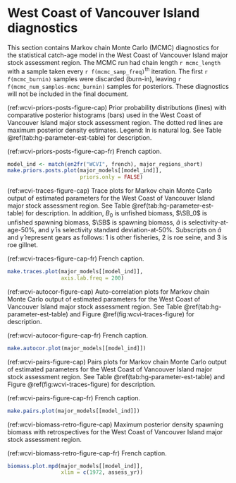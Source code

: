 # West Coast of Vancouver Island diagnostics

This section contains Markov chain Monte Carlo (MCMC) diagnostics for the
statistical catch-age model in the West Coast of Vancouver Island major stock assessment region.
The MCMC run had chain length `r mcmc_length`
with a sample taken every `r f(mcmc_samp_freq)`^th^ iteration.
The first `r f(mcmc_burnin)` samples were discarded (burn-in), 
leaving `r f(mcmc_num_samples-mcmc_burnin)` samples for posteriors.
These diagnostics will not be included in the final document.

(ref:wcvi-priors-posts-figure-cap) Prior probability distributions (lines) with
comparative posterior histograms (bars) used in the West Coast of Vancouver Island major stock assessment region.
The dotted red lines are maximum posterior density estimates.
Legend: ln is natural log.
See Table \@ref(tab:hg-parameter-est-table) for description.

(ref:wcvi-priors-posts-figure-cap-fr) French caption.

```r
model_ind <- match(en2fr("WCVI", french), major_regions_short)
make.priors.posts.plot(major_models[[model_ind]],
                       priors.only = FALSE)
```

(ref:wcvi-traces-figure-cap) Trace plots for Markov chain Monte Carlo output of
estimated parameters for the West Coast of Vancouver Island major stock assessment region.
See Table \@ref(tab:hg-parameter-est-table) for description.
In addition, $B_0$ is unfished biomass,
$\SB_0$ is unfished spawning biomass,
$\SB$ is spawning biomass,
$\hat{a}$ is selectivity-at-age-50%, and
$\hat{\gamma}$ is selectivity standard deviation-at-50%.
Subscripts on $\hat{a}$ and $\hat{\gamma}$ represent gears as follows:
1 is other fisheries, 2 is roe seine, and 3 is roe gillnet.

(ref:wcvi-traces-figure-cap-fr) French caption.

```r
make.traces.plot(major_models[[model_ind]],
                 axis.lab.freq = 200)
```

(ref:wcvi-autocor-figure-cap) Auto-correlation plots for Markov chain Monte Carlo output of
estimated parameters for the West Coast of Vancouver Island major stock assessment region.
See Table \@ref(tab:hg-parameter-est-table) and
Figure \@ref(fig:wcvi-traces-figure) for description.

(ref:wcvi-autocor-figure-cap-fr) French caption.

```r
make.autocor.plot(major_models[[model_ind]])
```

(ref:wcvi-pairs-figure-cap) Pairs plots for Markov chain Monte Carlo output of
estimated parameters for the West Coast of Vancouver Island major stock assessment region.
See Table \@ref(tab:hg-parameter-est-table) and
Figure \@ref(fig:wcvi-traces-figure) for description.

(ref:wcvi-pairs-figure-cap-fr) French caption.

```r
make.pairs.plot(major_models[[model_ind]])
```

(ref:wcvi-biomass-retro-figure-cap) Maximum posterior density spawning biomass
with retrospectives for the West Coast of Vancouver Island major stock assessment region.

(ref:wcvi-biomass-retro-figure-cap-fr) French caption.

```r
biomass.plot.mpd(major_models[[model_ind]],
                 xlim = c(1972, assess_yr))
```
